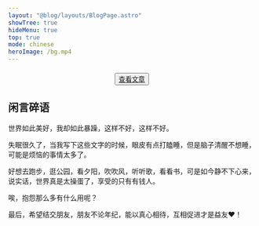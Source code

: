 ```yaml
---
layout: "@blog/layouts/BlogPage.astro"
showTree: true
hideMenu: true
top: true
mode: chinese
heroImage: /bg.mp4
---
```


<div style="text-align:center;margin-top:20px;">
    <button class="custom-btn">
        <a href="/cateAll">查看文章</a>
    </button>
</div>

## 闲言碎语

世界如此美好，我却如此暴躁，这样不好，这样不好。

失眠很久了，当我写下这些文字的时候，眼皮有点打瞌睡，但是脑子清醒不想睡，可能是烦恼的事情太多了。

好想去跑步，逛公园，看夕阳，吹吹风，听听歌，看看书，可是如今静不下心来，说实话，世界真是太操蛋了，享受的只有有钱人。

唉，抱怨那么多有什么用呢？

最后，希望结交朋友，朋友不论年纪，能以真心相待，互相促进才是益友♥！




